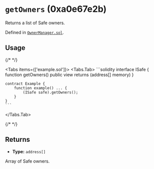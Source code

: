 



# `getOwners` (0xa0e67e2b)



Returns a list of Safe owners.




Defined in [`OwnerManager.sol`](https://github.com/safe-global/safe-smart-account/tree/v1.4.1/contracts/base/OwnerManager.sol#L148).


## Usage

{/* <!-- vale off --> */}

<Tabs items={['example.sol']}>
  <Tabs.Tab>
    ```solidity
    interface ISafe {
        function getOwners() public view returns (address[] memory)
    }

    contract Example {
        function example() ... {
            (ISafe safe).getOwners();
        }
    }
    ```
  </Tabs.Tab>
</Tabs>

{/* <!-- vale on --> */}

## Returns



  - **Type:** `address[]`

  Array of Safe owners.







